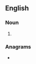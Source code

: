{{also|Hauchs}}
==English==

===Noun===
{{head|en|noun form}}

# {{plural of|hauch|lang=en}}

===Anagrams===
* {{anagrams|en|a=achhsu|Chaush}}